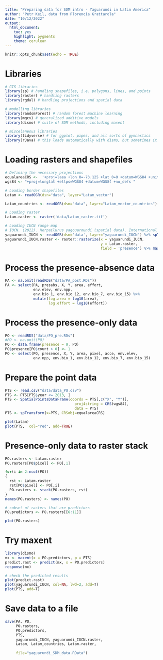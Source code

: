 ```yaml
---
title: "Preparing data for SDM intro - Yaguarundi in Latin America"
author: "Petr Keil, data from Florencia Grattarola"
date: "10/12/2022"
output: 
  html_document: 
    toc: yes
    highlight: pygments
    theme: cerulean
---
```


```r
knitr::opts_chunk$set(echo = TRUE)
```

# Libraries

```r
# GIS libraries
library(sp) # handling shapefiles, i.e. polygons, lines, and points
library(raster) # handling rasters
library(rgdal) # handling projections and spatial data

# modelling libraries
library(randomForest) # random forest machine learning
library(mgcv) # generalized additive models
library(dismo) # suite of SDM methods, including maxent

# miscelaneous libraries
library(tidyverse) # for ggplot, pipes, and all sorts of gymnastics
library(rJava) # this loads automatically with dismo, but sometimes it's missing
```

# Loading rasters and shapefiles

```r
# Defining the necessary projections
equalareaCRS <-  '+proj=laea +lon_0=-73.125 +lat_0=0 +datum=WGS84 +units=m +no_defs'
wgs84 <- "+proj=longlat +ellps=WGS84 +datum=WGS84 +no_defs "

# Loading border shapefiles
Latam <- readOGR(dsn="data", layer="Latam_vector")

Latam_countries <- readOGR(dsn="data", layer="Latam_vector_countries")

# Loading raster
Latam.raster <- raster('data/Latam_raster.tif')

# Loading IUCN range map
# IUCN. (2022). Herpailurus yagouaroundi (spatial data). International Union for Conservation of Nature. https://www.iucnredlist.org/species/9948/50653167
yaguarundi_IUCN <- readOGR(dsn='data', layer="yaguarundi_IUCN") %>% spTransform(CRSobj=equalareaCRS)
yaguarundi_IUCN.raster <- raster::rasterize(x = yaguarundi_IUCN,
                                            y = Latam.raster,
                                            field = 'presence') %>% mask(Latam.raster)


```

# Process the presence-absence data

```r
PA <- na.omit(readRDS("data/PA_post.RDs"))
PA <- select(PA, presabs, X, Y, area, effort, 
             env.elev, env.npp, 
             env.bio_1, env.bio_12, env.bio_7, env.bio_15) %>%
             mutate(log.area = log10(area),
                    log.effort = log10(effort))
```

# Process the presence-only data

```r
PO <- readRDS("data/PO_pre.RDs")
#PO <- na.omit(PO)
PO <- data.frame(presence = 0, PO)
PO$presence[PO$count > 0] <- 1
PO <- select(PO, presence, X, Y, area, pixel, acce, env.elev, 
             env.npp, env.bio_1, env.bio_12, env.bio_7, env.bio_15)
```

# Prepare the point data

```r
PTS <- read.csv("data/data_PO.csv")
PTS <- PTS[PTS$year <= 2013, ]
PTS <- SpatialPointsDataFrame(coords = PTS[,c("X", "Y")],
                                proj4string = CRS(wgs84),
                                data = PTS)
PTS <- spTransform(x=PTS, CRSobj=equalareaCRS)

plot(Latam)
plot(PTS,  col="red", add=TRUE)
```

# Presence-only data to raster stack

```r
PO.rasters <- Latam.raster
PO.rasters[PO$pixel] <- PO[,1]

for(i in 2:ncol(PO))
{
  rst <- Latam.raster
  rst[PO$pixel] <- PO[,i]
  PO.rasters <- stack(PO.rasters, rst)
}
names(PO.rasters) <- names(PO)

# subset of rasters that are predictors
PO.predictors <- PO.rasters[[6:11]]

plot(PO.rasters)
```

# Try maxent

```r
library(dismo)
mx <- maxent(x = PO.predictors, p = PTS)
predict.rast <- predict(mx, x = PO.predictors)
response(mx)

# check the predicted results
plot(predict.rast)
plot(yaguarundi_IUCN, col=NA, lwd=2, add=T)
plot(PTS, add=T)
```

# Save data to a file

```r
save(PA, PO,
     PO.rasters,
     PO.predictors,
     PTS, 
     yaguarundi_IUCN, yaguarundi_IUCN.raster, 
     Latam, Latam_countries, Latam.raster,
     
     file="yaguarundi_SDM_data.RData")
```

